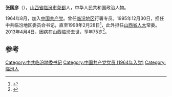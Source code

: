 '''张国彦'''（{{bd|1938年||2014年|4月4日|catIdx=Zhang}}），[[山西省|山西省]][[临汾市|临汾市]][[尧都区|尧都]]人，中华人民共和国政治人物。

1964年8月，加入[[中国共产党|中国共产党]]。曾任[[临汾地区|临汾地区]]行署专员。1995年12月30日，担任中共临汾地区委员会书记，直至1998年2月28日<ref>{{cite book|title=中国共产党山西省组织史资料 第2卷 1987-1998|date=2001年4月|publisher=山西人民出版社|isbn=7-203-04248-0|pages=305|accessdate=2016-03-03|last=山西省委组织部|location=太原}}</ref>，此外担任[[山西省人民代表大会|山西省人大]]常委。2013年4月4日，因病在山西临汾去世，享年75岁<ref>{{cite news|title=张国彦同志逝世|url=http://cpc.people.com.cn/n/2013/0409/c87393-21069297.html|accessdate=2016-03-03|agency=山西日报|date=2013-04-09|archive-date=2013-05-01|archive-url=https://web.archive.org/web/20130501205842/http://cpc.people.com.cn/n/2013/0409/c87393-21069297.html|dead-url=no}}</ref>。

==参考==
{{reflist}}
{{start box}}
{{s-ppo|cpc}}
{{s-before|[[徐生岚|徐生岚]]}}
{{s-title|[[中国共产党|中国共产党]][[临汾地区|临汾地区]]委员会书记|1995年12月30日 - 1998年2月28日}}
{{s-after|？}}
{{end box}}

[[Category:中共临汾地委书记|Category:中共临汾地委书记]]
[[Category:中国共产党党员_(1964年入党)|Category:中国共产党党员 (1964年入党)]]
[[Category:临汾人|Category:临汾人]]